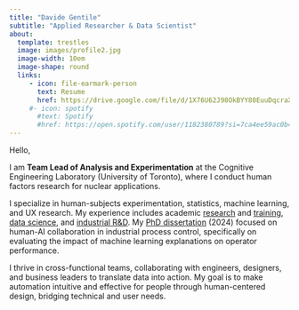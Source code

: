 ```yaml
---
title: "Davide Gentile"
subtitle: "Applied Researcher & Data Scientist"
about:
  template: trestles
  image: images/profile2.jpg
  image-width: 10em
  image-shape: round
  links:
     - icon: file-earmark-person
       text: Resume
       href: https://drive.google.com/file/d/1X76U62J98OkBYY80EuuDqcraXk_8G3o4/view?usp=drive_link
     #- icon: spotify
       #text: Spotify
       #href: https://open.spotify.com/user/1182380789?si=7ca4ee59ac0b4619
---
```


Hello,

I am **Team Lead of Analysis and Experimentation** at the Cognitive Engineering Laboratory (University of Toronto), where I conduct human factors research for nuclear applications.

I specialize in human-subjects experimentation, statistics, machine learning, and UX research. My experience includes academic [research](publications.qmd) and [training](courses.qmd), [data science](portfolio/ubi/index.qmd), and [industrial R&D](portfolio/ux-ericsson/index.qmd). My [PhD dissertation](https://utoronto.scholaris.ca/items/01bf5af5-98ce-4a35-9a99-3f482c17a5a6) (2024) focused on human-AI collaboration in industrial process control, specifically on evaluating the impact of machine learning explanations on operator performance.

I thrive in cross-functional teams, collaborating with engineers, designers, and business leaders to translate data into action. My goal is to make automation intuitive and effective for people through human-centered design, bridging technical and user needs.

